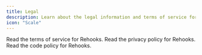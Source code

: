 ```yaml
---
title: Legal
description: Learn about the legal information and terms of service for Rehooks.
icon: "Scale"
---
```


<Cards className="max-w-3xl">
<Card title="Terms of Service" href="/docs/cli/legal/terms">
  Read the terms of service for Rehooks.
</Card>

<Card title="Privacy Policy" href="/docs/cli/legal/privacy-policy">
  Read the privacy policy for Rehooks.
</Card>

<Card title="Code Policy" href="/docs/cli/legal/code-policy">
  Read the code policy for Rehooks.
</Card>
</Cards>
